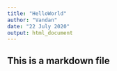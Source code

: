 ---
title: "HelloWorld"
author: "Vandan"
date: "22 July 2020"
output: html_document
---

## This is a markdown file
